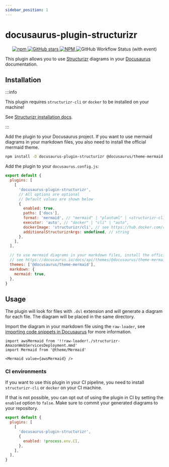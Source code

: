 ```yaml
---
sidebar_position: 1
---
```


# docusaurus-plugin-structurizr

<p align="center">
  <a href="https://www.npmjs.com/package/docusaurus-plugin-structurizr">
    <img
      alt="npm"
      src="https://img.shields.io/npm/v/docusaurus-plugin-structurizr?style=for-the-badge"
    />
  </a>
  <a href="https://github.com/TimKolberger/docusaurus-plugin-structurizr">
    <img
      alt="GitHub stars"
      src="https://img.shields.io/github/stars/TimKolberger/docusaurus-plugin-structurizr?logo=github&style=for-the-badge"
    />
  </a>
  <a href="https://github.com/TimKolberger/docusaurus-plugin-structurizr/blob/main/LICENSE.md">
    <img
      alt="NPM"
      src="https://img.shields.io/npm/l/docusaurus-plugin-structurizr?style=for-the-badge"
    />
  </a>
  <img
    alt="GitHub Workflow Status (with event)"
    src="https://img.shields.io/github/actions/workflow/status/TimKolberger/docusaurus-plugin-structurizr/release.yml?style=for-the-badge"
  />
</p>

This plugin allows you to use [Structurizr](https://structurizr.com/) diagrams in your
[Docusaurus](https://docusaurus.io/) documentation.

## Installation

:::info

This plugin requires `structurizr-cli` or `docker` to be installed on your machine!

See [Structurizr installation docs](https://docs.structurizr.com/cli/installation).

:::

Add the plugin to your Docusaurus project. If you want to use mermaid diagrams in your markdown
files, you also need to install the official mermaid theme.

```bash
npm install -D docusaurus-plugin-structurizr @docusaurus/theme-mermaid
```

Add the plugin to your `docusaurus.config.js`:

```js title="docusaurus.config.js"
export default {
  plugins: [
    [
      'docusaurus-plugin-structurizr',
      // All options are optional
      // Default values are shown below
      {
        enabled: true,
        paths: ['docs'],
        format: 'mermaid', // "mermaid" | "plantuml" | <structurizr-cli format: https://docs.structurizr.com/cli/export>
        executor: 'auto', // "docker" | "cli" | "auto",
        dockerImage: 'structurizr/cli', // see https://hub.docker.com/r/structurizr/cli
        additionalStructurizrArgs: undefined, // string
      },
    ],
  ],

  // to use mermaid diagrams in your markdown files, install the official mermaid theme
  // see https://docusaurus.io/docs/api/themes/@docusaurus/theme-mermaid
  themes: ['@docusaurus/theme-mermaid'],
  markdown: {
    mermaid: true,
  },
}
```

## Usage

The plugin will look for files with `.dsl` extension and will generate a diagram for each file. The
diagram will be placed in the same directory.

Import the diagram in your markdown file using the `raw-loader`, see
[importing code snippets in Docusaurus](https://docusaurus.io/docs/markdown-features/react#importing-code-snippets)
for more information.

```mdx
import awsMermaid from '!!raw-loader!./structurizr-AmazonWebServicesDeployment.mmd'
import Mermaid from '@theme/Mermaid'

<Mermaid value={awsMermaid} />
```

### CI environments

If you want to use this plugin in your CI pipeline, you need to install `structurizr-cli` or
`docker` on your CI machine.

If that is not possible, you can opt out of using the plugin in CI by setting the `enabled` option
to `false`. Make sure to commit your generated diagrams to your repository.

```js title="docusaurus.config.js"
export default {
  plugins: [
    [
      'docusaurus-plugin-structurizr',
      {
        enabled: !process.env.CI,
      },
    ],
  ],
}
```
